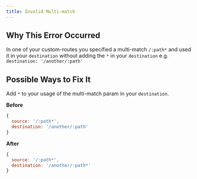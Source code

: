 ```yaml
---
title: Invalid Multi-match
---
```


## Why This Error Occurred

In one of your custom-routes you specified a multi-match `/:path*` and used it in your `destination` without adding the `*` in your `destination` e.g. `destination: '/another/:path'`

## Possible Ways to Fix It

Add `*` to your usage of the multi-match param in your `destination`.

**Before**

```js
{
  source: '/:path*',
  destination: '/another/:path'
}
```

**After**

```js
{
  source: '/:path*',
  destination: '/another/:path*'
}
```
